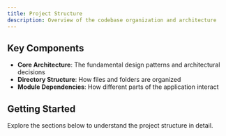 ```yaml
---
title: Project Structure
description: Overview of the codebase organization and architecture
---
```


## Key Components

- **Core Architecture**: The fundamental design patterns and architectural decisions
- **Directory Structure**: How files and folders are organized
- **Module Dependencies**: How different parts of the application interact

## Getting Started

Explore the sections below to understand the project structure in detail.
